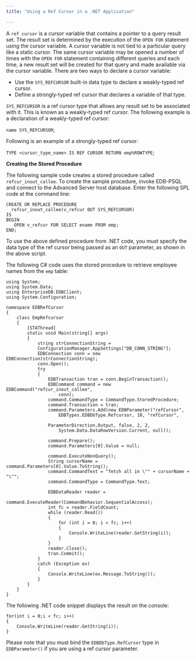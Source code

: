 ```yaml
---
title: "Using a Ref Cursor in a .NET Application"

---
```


<div id="using_a_ref_cursor_in_a_net_application" class="registered_link"></div>

A `ref cursor` is a cursor variable that contains a pointer to a query result set. The result set is determined by the execution of the `OPEN FOR` statement using the cursor variable. A cursor variable is not tied to a particular query like a static cursor. The same cursor variable may be opened a number of times with the `OPEN FOR` statement containing different queries and each time, a new result set will be created for that query and made available via the cursor variable. There are two ways to declare a cursor variable:

-   Use the `SYS_REFCURSOR` built-in data type to declare a weakly-typed ref cursor.
-   Define a strongly-typed ref cursor that declares a variable of that type.

`SYS_REFCURSOR` is a ref cursor type that allows any result set to be associated with it. This is known as a weakly-typed ref cursor. The following example is a declaration of a weakly-typed ref cursor:

 `name SYS_REFCURSOR`;

Following is an example of a strongly-typed ref cursor:

 `TYPE <cursor_type_name> IS REF CURSOR RETURN emp%ROWTYPE`;

**Creating the Stored Procedure**

The following sample code creates a stored procedure called `refcur_inout_callee`. To create the sample procedure, invoke EDB-PSQL and connect to the Advanced Server host database. Enter the following SPL code at the command line:

```Text
CREATE OR REPLACE PROCEDURE
  refcur_inout_callee(v_refcur OUT SYS_REFCURSOR)
IS
BEGIN
   OPEN v_refcur FOR SELECT ename FROM emp;
END;
```

To use the above defined procedure from .NET code, you must specify the data type of the ref cursor being passed as an `OUT` parameter, as shown in the above script.

The following C# code uses the stored procedure to retrieve employee names from the `emp` table:

```Text
using System;
using System.Data;
using EnterpriseDB.EDBClient;
using System.Configuration;

namespace EDBRefCursor
{
    class EmpRefcursor
    {
        [STAThread]
        static void Main(string[] args)
        {
            string strConnectionString =
            ConfigurationManager.AppSettings["DB_CONN_STRING"];
            EDBConnection conn = new EDBConnection(strConnectionString);
            conn.Open();
            try
            {
                EDBTransaction tran = conn.BeginTransaction();
                EDBCommand command = new EDBCommand("refcur_inout_callee",
                    conn);
                command.CommandType = CommandType.StoredProcedure;
                command.Transaction = tran;
                command.Parameters.Add(new EDBParameter("refCursor",
                    EDBTypes.EDBDbType.Refcursor, 10, "refCursor",

                ParameterDirection.Output, false, 2, 2,
                    System.Data.DataRowVersion.Current, null));

                command.Prepare();
                command.Parameters[0].Value = null;

                command.ExecuteNonQuery();
                String cursorName = command.Parameters[0].Value.ToString();
                command.CommandText = "fetch all in \"" + cursorName + "\"";
                command.CommandType = CommandType.Text;

                EDBDataReader reader =
                    command.ExecuteReader(CommandBehavior.SequentialAccess);
                int fc = reader.FieldCount;
                while (reader.Read())
                {
                    for (int i = 0; i < fc; i++)
                    {
                        Console.WriteLine(reader.GetString(i));
                    }
                }
                reader.Close();
                tran.Commit();
            }
            catch (Exception ex)
            {
                Console.WriteLine(ex.Message.ToString());
            }
        }
    }
}
```

The following .NET code snippet displays the result on the console:

```Text
for(int i = 0;i < fc; i++)
{
    Console.WriteLine(reader.GetString(i));
}
```

Please note that you must bind the `EDBDbType.RefCursor` type in `EDBParameter()` if you are using a ref cursor parameter.
